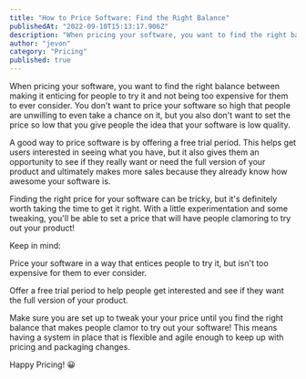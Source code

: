 ```yaml
---
title: "How to Price Software: Find the Right Balance"
publishedAt: "2022-09-10T15:13:17.906Z"
description: "When pricing your software, you want to find the right balance between making it enticing for people to try it and not being too expensive for them to ever consider. You don't want to price your software so high that people are unwilling to even take a chance on it, but you also don't want to set the price so low that you give people the idea that your software is low quality."
author: "jevon"
category: "Pricing"
published: true
---
```


When pricing your software, you want to find the right balance between making it enticing for people to try it and not being too expensive for them to ever consider. You don't want to price your software so high that people are unwilling to even take a chance on it, but you also don't want to set the price so low that you give people the idea that your software is low quality.

A good way to price software is by offering a free trial period. This helps get users interested in seeing what you have, but it also gives them an opportunity to see if they really want or need the full version of your product and ultimately makes more sales because they already know how awesome your software is.

Finding the right price for your software can be tricky, but it's definitely worth taking the time to get it right. With a little experimentation and some tweaking, you'll be able to set a price that will have people clamoring to try out your product!

Keep in mind:

Price your software in a way that entices people to try it, but isn't too expensive for them to ever consider.

Offer a free trial period to help people get interested and see if they want the full version of your product.

Make sure you are set up to tweak your your price until you find the right balance that makes people clamor to try out your software! This means having a system in place that is flexible and agile enough to keep up with pricing and packaging changes.

Happy Pricing! 😀
